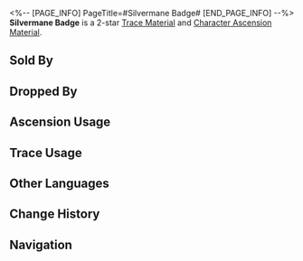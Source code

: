 <%-- [PAGE_INFO]
PageTitle=#Silvermane Badge#
[END_PAGE_INFO] --%>
{{Item Infobox
|id          = 112001
|image       = Item Silvermane Badge.png{{subst:void|<!--$UPLOAD:<<SpriteOutput/ItemFigures/112001.png>-<Item Silvermane Badge.png>-<Item Icons>>-->}}
|type        = Trace Material
|type2       = Character Ascension Material
|invCategory = Upgrade Materials
|rarity      = 2
|effect      = 
|description = Pin badge worn by soldiers of the Silvermane Guards. Crude material used for enhancement.
|source1     = [[Everwinter Shadewalker and Incineration Shadewalker]]
|source2     = [[Silvermane Guards and vagrants]]
|source3     = [[Dropped by enemies in Divergent Universe]]
|source4     = [[Simulated Universe]] enemies
|source5     = [[Assignment]] rewards
|source6     = [[Embers Exchange]]
|source7     = [[Omni-Synthesizer]] &mdash; Material Exchange
|source8     = [[Calyx (Golden)]]
}}
{{Description|It is full of scratches from the erosion of wind and snow.<br /><br />''"In ancient times, there was only one way Silvermane Guards could retire: Death."''}}
'''Silvermane Badge''' is a 2-star [[Trace Material]] and [[Character Ascension Material]].

==Sold By==
{{Shop Availability}}

==Dropped By==
{{Dropped By}}

==Ascension Usage==
{{Ascension Usage}}

==Trace Usage==
{{Trace Usage}}

==Other Languages==
{{Other Languages
|en   = Silvermane Badge
|zhs  = 铁卫扣饰
|zht  = 鐵衛扣飾
|ja   = シルバーメインの釦
|ko   = 철위대 배지
|es   = Pin del guardia
|fr   = Badge de la crinière d'argent
|ru   = Значок Среброгривых Стражей
|th   = Silvermane Badge
|vi   = Ghim Cài Thiết Vệ
|de   = Anstecker der Silbermähnen-Wache
|id   = Silvermane Badge
|pt   = Distintivo Crinalva
}}

==Change History==
{{Change History|1.0}}

==Navigation==
{{Upgrade Material Navbox}}